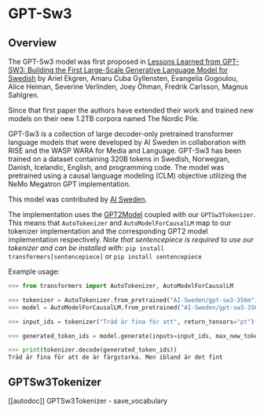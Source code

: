 <!--Copyright 2022 The HuggingFace Team. All rights reserved.

Licensed under the Apache License, Version 2.0 (the "License"); you may not use this file except in compliance with
the License. You may obtain a copy of the License at

http://www.apache.org/licenses/LICENSE-2.0

Unless required by applicable law or agreed to in writing, software distributed under the License is distributed on
an "AS IS" BASIS, WITHOUT WARRANTIES OR CONDITIONS OF ANY KIND, either express or implied. See the License for the
specific language governing permissions and limitations under the License.
-->

# GPT-Sw3

## Overview

The GPT-Sw3 model was first proposed in
[Lessons Learned from GPT-SW3: Building the First Large-Scale Generative Language Model for Swedish](http://www.lrec-conf.org/proceedings/lrec2022/pdf/2022.lrec-1.376.pdf)
by Ariel Ekgren, Amaru Cuba Gyllensten, Evangelia Gogoulou, Alice Heiman, Severine Verlinden, Joey Öhman,
Fredrik Carlsson, Magnus Sahlgren.

Since that first paper the authors have extended their work and trained new models on their new 1.2TB corpora named The Nordic Pile.

GPT-Sw3 is a collection of large decoder-only pretrained transformer language models that were developed by AI Sweden
in collaboration with RISE and the WASP WARA for Media and Language. GPT-Sw3 has been trained on a dataset containing
320B tokens in Swedish, Norwegian, Danish, Icelandic, English, and programming code. The model was pretrained using a
causal language modeling (CLM) objective utilizing the NeMo Megatron GPT implementation.

This model was contributed by [AI Sweden](https://huggingface.co/AI-Sweden).

The implementation uses the [GPT2Model](https://huggingface.co/docs/transformers/model_doc/gpt2) coupled
with our `GPTSw3Tokenizer`. This means that `AutoTokenizer` and `AutoModelForCausalLM` map to our tokenizer
implementation and the corresponding GPT2 model implementation respectively.
*Note that sentencepiece is required to use our tokenizer and can be installed with:* `pip install transformers[sentencepiece]` or `pip install sentencepiece`

Example usage:
```python
>>> from transformers import AutoTokenizer, AutoModelForCausalLM

>>> tokenizer = AutoTokenizer.from_pretrained("AI-Sweden/gpt-sw3-356m")
>>> model = AutoModelForCausalLM.from_pretrained("AI-Sweden/gpt-sw3-356m")

>>> input_ids = tokenizer("Träd är fina för att", return_tensors="pt")["input_ids"]

>>> generated_token_ids = model.generate(inputs=input_ids, max_new_tokens=10, do_sample=True)[0]

>>> print(tokenizer.decode(generated_token_ids))
Träd är fina för att de är färgstarka. Men ibland är det fint
```

## GPTSw3Tokenizer

[[autodoc]] GPTSw3Tokenizer
    - save_vocabulary
